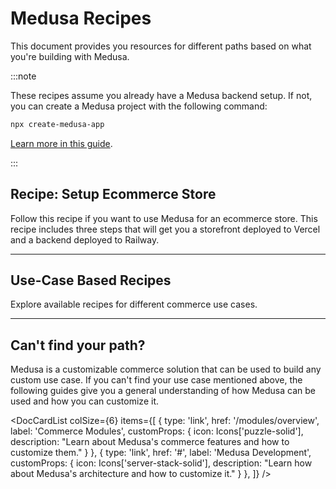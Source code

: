 
# Medusa Recipes

This document provides you resources for different paths based on what you're building with Medusa.

:::note

These recipes assume you already have a Medusa backend setup. If not, you can create a Medusa project with the following command:

```bash
npx create-medusa-app
```

[Learn more in this guide](../create-medusa-app.mdx).

:::

## Recipe: Setup Ecommerce Store

Follow this recipe if you want to use Medusa for an ecommerce store. This recipe includes three steps that will get you a storefront deployed to Vercel and a backend deployed to Railway.

<LearningPath pathName="simple-quickstart" />

---

## Use-Case Based Recipes

Explore available recipes for different commerce use cases.

<DocCardList />

<Feedback 
   event="survey_use_cases"
   question="Did your find your use case?"
   positiveQuestion="Is there anything that should improved?"
   negativeQuestion="What was your use case?"
   showLongForm={false}
/>

---

<!-- vale docs.HeadingPunctuation = NO -->

## Can't find your path?

<!-- vale docs.HeadingPunctuation = YES -->

Medusa is a customizable commerce solution that can be used to build any custom use case. If you can't find your use case mentioned above, the following guides give you a general understanding of how Medusa can be used and how you can customize it.

<DocCardList colSize={6} items={[
  {
    type: 'link',
    href: '/modules/overview',
    label: 'Commerce Modules',
    customProps: {
      icon: Icons['puzzle-solid'],
      description: "Learn about Medusa's commerce features and how to customize them."
    }
  },
  {
    type: 'link',
    href: '#',
    label: 'Medusa Development',
    customProps: {
      icon: Icons['server-stack-solid'],
      description: "Learn how about Medusa's architecture and how to customize it."
    }
  },
]} />
